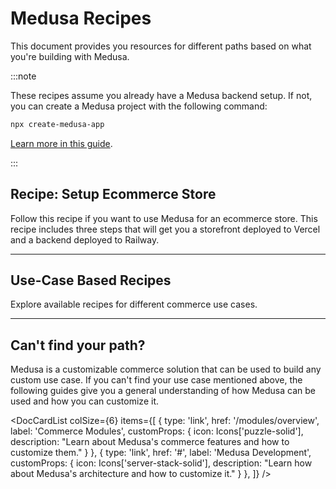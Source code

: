 
# Medusa Recipes

This document provides you resources for different paths based on what you're building with Medusa.

:::note

These recipes assume you already have a Medusa backend setup. If not, you can create a Medusa project with the following command:

```bash
npx create-medusa-app
```

[Learn more in this guide](../create-medusa-app.mdx).

:::

## Recipe: Setup Ecommerce Store

Follow this recipe if you want to use Medusa for an ecommerce store. This recipe includes three steps that will get you a storefront deployed to Vercel and a backend deployed to Railway.

<LearningPath pathName="simple-quickstart" />

---

## Use-Case Based Recipes

Explore available recipes for different commerce use cases.

<DocCardList />

<Feedback 
   event="survey_use_cases"
   question="Did your find your use case?"
   positiveQuestion="Is there anything that should improved?"
   negativeQuestion="What was your use case?"
   showLongForm={false}
/>

---

<!-- vale docs.HeadingPunctuation = NO -->

## Can't find your path?

<!-- vale docs.HeadingPunctuation = YES -->

Medusa is a customizable commerce solution that can be used to build any custom use case. If you can't find your use case mentioned above, the following guides give you a general understanding of how Medusa can be used and how you can customize it.

<DocCardList colSize={6} items={[
  {
    type: 'link',
    href: '/modules/overview',
    label: 'Commerce Modules',
    customProps: {
      icon: Icons['puzzle-solid'],
      description: "Learn about Medusa's commerce features and how to customize them."
    }
  },
  {
    type: 'link',
    href: '#',
    label: 'Medusa Development',
    customProps: {
      icon: Icons['server-stack-solid'],
      description: "Learn how about Medusa's architecture and how to customize it."
    }
  },
]} />
